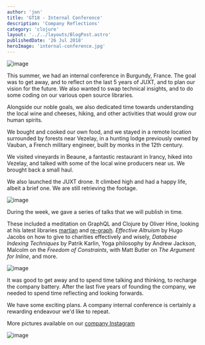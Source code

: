 ```yaml
---
author: 'jon'
title: 'GT18 - Internal Conference'
description: 'Company Reflections'
category: 'clojure'
layout: '../../layouts/BlogPost.astro'
publishedDate: '26 Jul 2018'
heroImage: 'internal-conference.jpg'
---
```




<Image alt='image' src={fo} />

This summer, we had an internal conference in Burgundy, France. The goal
was to get away, and to reflect on the last 5 years of JUXT, and to plan
our vision for the future. We also wanted to swap technical insights,
and to do some coding on our various open source libraries.

Alongside our noble goals, we also dedicated time towards understanding
the local wine and cheeses, hiking, and other activities that would grow
our human spirits.

We bought and cooked our own food, and we stayed in a remote location
surrounded by forests near Vezelay, in a hunting lodge previously owned
by Vauban, a French military engineer, built by monks in the 12th
century.

We visited vineyards in Beaune, a fantastic restaurant in Irancy, hiked
into Vezelay, and talked with some of the local wine producers near us.
We brought back a small haul.

We also launched the JUXT drone. It climbed high and had a happy life,
albeit a brief one. We are still retrieving the footage.


<Image alt='image' src={to} />

During the week, we gave a series of talks that we will publish in time.

These included a meditation on GraphQL and Clojure by Oliver Hine,
looking at his latest libraries
[martian](https://github.com/oliyh/martian) and
[re-graph](https://github.com/oliyh/re-graph). _Effective Altruism_ by
Hugo Jacobs on how to give to charities effectively and wisely,
_Database Indexing Techniques_ by Patrik Karlin, Yoga philosophy by
Andrew Jackson, Malcolm on the _Freedom of Constraints_, with Matt
Butler on _The Argument for Inline_, and more.


<Image alt='image' src={gt} />

It was good to get away and to spend time talking and thinking, to
recharge the company battery. After the last five years of founding the
company, we needed to spend time reflecting and looking forwards.

We have some exciting plans. A company internal conference is certainly
a rewarding endeavour we'd like to repeat.

More pictures available on our [company
Instagram](https://www.instagram.com/juxtpro)


<Image alt='image' src={di} />
